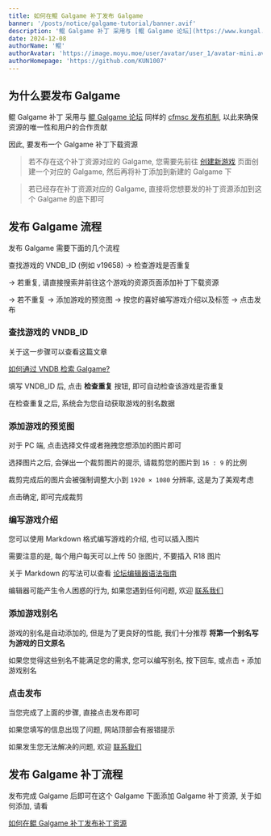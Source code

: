 ```yaml
---
title: 如何在鲲 Galgame 补丁发布 Galgame
banner: '/posts/notice/galgame-tutorial/banner.avif'
description: '鲲 Galgame 补丁 采用与 [鲲 Galgame 论坛](https://www.kungal.com) 同样的 [cfmsc 发布机制](/about/cfmsc), 以此来确保资源的唯一性和用户的合作贡献'
date: 2024-12-08
authorName: '鲲'
authorAvatar: 'https://image.moyu.moe/user/avatar/user_1/avatar-mini.avif'
authorHomepage: 'https://github.com/KUN1007'
---
```


## 为什么要发布 Galgame

鲲 Galgame 补丁 采用与 [鲲 Galgame 论坛](https://www.kungal.com) 同样的 [cfmsc 发布机制](/about/cfmsc), 以此来确保资源的唯一性和用户的合作贡献

因此, 要发布一个 Galgame 补丁下载资源

> 若不存在这个补丁资源对应的 Galgame, 您需要先前往 [创建新游戏](/edit/create) 页面创建一个对应的 Galgame, 然后再将补丁添加到新建的 Galgame 下

> 若已经存在补丁资源对应的 Galgame, 直接将您想要发的补丁资源添加到这个 Galgame 的底下即可

## 发布 Galgame 流程

发布 Galgame 需要下面的几个流程

查找游戏的 VNDB_ID (例如 v19658) -> 检查游戏是否重复

-> 若重复, 请直接搜索并前往这个游戏的资源页面添加补丁下载资源

-> 若不重复 -> 添加游戏的预览图 -> 按您的喜好编写游戏介绍以及标签 -> 点击发布

### 查找游戏的 VNDB_ID

关于这一步骤可以查看这篇文章

[如何通过 VNDB 检索 Galgame?](https://www.kungal.com/zh-cn/topic/1040)

填写 VNDB_ID 后, 点击 **检查重复** 按钮, 即可自动检查该游戏是否重复

在检查重复之后, 系统会为您自动获取游戏的别名数据

### 添加游戏的预览图

对于 PC 端, 点击选择文件或者拖拽您想添加的图片即可

选择图片之后, 会弹出一个裁剪图片的提示, 请裁剪您的图片到 `16 : 9` 的比例

裁剪完成后的图片会被强制调整大小到 `1920 × 1080` 分辨率, 这是为了美观考虑

点击确定, 即可完成裁剪

### 编写游戏介绍

您可以使用 Markdown 格式编写游戏的介绍, 也可以插入图片

需要注意的是, 每个用户每天可以上传 50 张图片, 不要插入 R18 图片

关于 Markdown 的写法可以查看 [论坛编辑器语法指南](https://www.kungal.com/zh-cn/topic/1225)

编辑器可能产生令人困惑的行为, 如果您遇到任何问题, 欢迎 [联系我们](/about/feedback)

### 添加游戏别名

游戏的别名是自动添加的, 但是为了更良好的性能, 我们十分推荐 **将第一个别名写为游戏的日文原名**

如果您觉得这些别名不能满足您的需求, 您可以编写别名, 按下回车, 或点击 `+` 添加游戏别名

### 点击发布

当您完成了上面的步骤, 直接点击发布即可

如果您填写的信息出现了问题, 网站顶部会有报错提示

如果发生您无法解决的问题, 欢迎 [联系我们](/about/feedback)

## 发布 Galgame 补丁流程

发布完成 Galgame 后即可在这个 Galgame 下面添加 Galgame 补丁资源, 关于如何添加, 请看

[如何在鲲 Galgame 补丁发布补丁资源](/about/notice/patch-tutorial)
